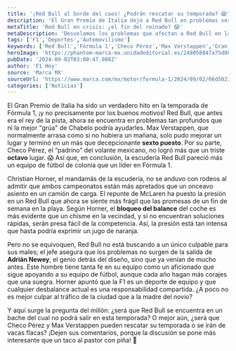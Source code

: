 ```yaml
---
title: '¡Red Bull al borde del caos! ¿Podrán rescatar su temporada? 😱'
description: 'El Gran Premio de Italia dejó a Red Bull en problemas serios. Checo y Verstappen se enfrentan a la presión creciente de la competencia. ¡Descubre lo que viene!'
metaTitle: 'Red Bull en crisis: ¿el fin del reinado? 😱'
metaDescription: 'Desvelamos los problemas que afectan a Red Bull en la F1 y su lucha por mejorar. ¡No te lo pierdas!'
tags: ['F1','Deportes','Automovilismo']
keywords: ['Red Bull','Fórmula 1','Checo Pérez','Max Verstappen','Gran Premio de Italia']
heroImage: 'https://phantom-marca-mx.unidadeditorial.es/248058847a75d08bbbb5b3138ded761e/resize/600/mx/assets/multimedia/imagenes/2024/09/02/17252354877602.jpg'
pubDate: '2024-09-02T03:00:47.808Z'
author: 'F1 Hoy'
source: 'Marca MX'
sourceUrl: 'https://www.marca.com/mx/motor/formula-1/2024/09/02/66d5023fca4741f32b8b4596.html'
categories: ['Noticias']
---
```

El Gran Premio de Italia ha sido un verdadero hito en la temporada de Fórmula 1, ¡y no precisamente por los buenos motivos! Red Bull, que antes era el rey de la pista, ahora se encuentra en problemas tan profundos que ni la mejor "grúa" de Chabelo podría ayudarles. Max Verstappen, que normalmente arrasa como si no hubiera un mañana, solo pudo mejorar un lugar y terminó en un más que decepcionante **sexto puesto**. Por su parte, Checo Pérez, el “padrino” del volante mexicano, no logró más que un triste **octavo** lugar. 😱 Así que, en conclusión, la escudería Red Bull pareció más un equipo de fútbol de colonia que un líder en Fórmula 1.

Christian Horner, el mandamás de la escudería, no se anduvo con rodeos al admitir que ambos campeonatos están más apretados que un onceavo asiento en un camión de carga. El repunte de McLaren ha puesto la presión en un Red Bull que ahora se siente más frágil que las promesas de un fin de semana en la playa. Según Horner, el **bloqueo del balance** del coche es más evidente que un chisme en la vecindad, y si no encuentran soluciones rápidas, serán presa fácil de la competencia. Así, la presión está tan intensa que hasta podría exprimir un jugo de naranja.

Pero no se equivoquen, Red Bull no está buscando a un único culpable para sus males; el jefe asegura que los problemas no surgen de la salida de **Adrián Newey**, el genio detrás del diseño, sino que ya venían de mucho antes. Este hombre tiene tanta fe en su equipo como un aficionado que sigue apoyando a su equipo de fútbol, aunque cada año hagan más corajes que una suegra. Horner apuntó que la F1 es un deporte de equipo y que cualquier desbalance actual es una responsabilidad compartida. ¿A poco no es mejor culpar al tráfico de la ciudad que a la madre del novio? 

Y aquí surge la pregunta del millón: ¿será que Red Bull se encuentra en un bache del cual no podrá salir en esta temporada? O mejor aún, ¿será que Checo Pérez y Max Verstappen pueden rescatar su temporada o se irán de vacas flacas? ¡Dejen sus comentarios, porque la discusión se pone más interesante que un taco al pastor con piña! 🎉


